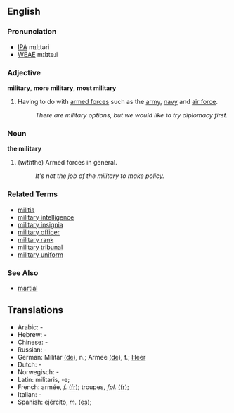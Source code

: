 ==English==

===Pronunciation===
*[[IPA]] mɪlɪtəri
*[[WEAE]] mɪlɪteɹi

===Adjective===
'''military''', '''more military''', '''most military'''
# Having to do with [[armed forces]] such as the [[army]], [[navy]] and [[air force]].
#: ''There are military options, but we would like to try diplomacy first.''

===Noun===
'''the military'''

# (''with ''the) Armed forces in general.
#: ''It's not the job of the military to make policy.''

===Related Terms===
*[[militia]]
*[[military intelligence]]
*[[military insignia]]
*[[military officer]]
*[[military rank]]
*[[military tribunal]]
*[[military uniform]]

===See Also===
*[[martial]]

==Translations==

*Arabic: -
*Hebrew: -
*Chinese: -
*Russian: -
*German: Militär [[:de:Militär|(de)]], n.; Armee [[:de:Armee|(de)]], f.; [[Heer]]
*Dutch: -
*Norwegisch: -
*Latin: militaris, -e; 
*French: armée, ''f.'' [[:fr:armée|(fr)]]; troupes, ''fpl.'' [[:fr:troupes|(fr)]]; 
*Italian: -
*Spanish: ejército, ''m.'' [[:es:ejército|(es)]];